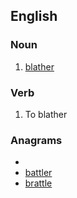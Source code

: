 ==English==

===Noun===
{{en-noun|-}}

# [[blather]]

===Verb===
{{en-verb}}

# To blather

===Anagrams===
* {{alphagram|abelrtt}}
* [[battler#English|battler]]
* [[brattle#English|brattle]]